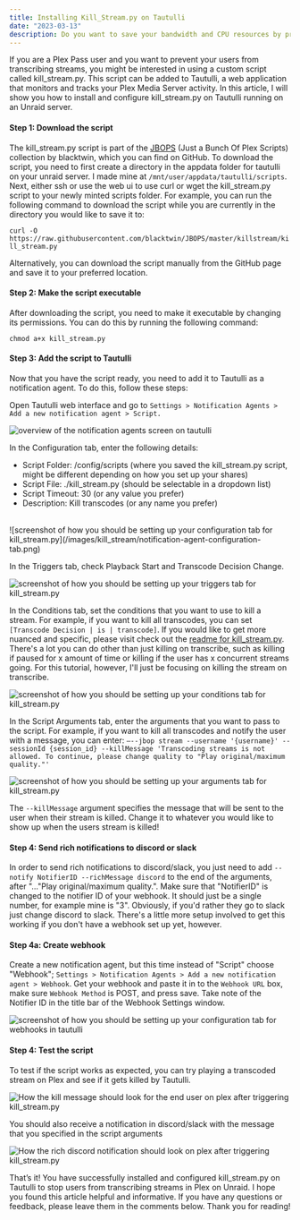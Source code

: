 ```yaml
---
title: Installing Kill_Stream.py on Tautulli
date: "2023-03-13"
description: Do you want to save your bandwidth and CPU resources by preventing your Plex users from transcribing streams? If so, you should check out kill_stream.py, a custom script that can kill any stream based on your conditions... such as a user transcribing content that you would rather they didn't. I can show you how.
---
```


If you are a Plex Pass user and you want to prevent your users from transcribing streams, you might be interested in using a custom script called kill_stream.py. This script can be added to Tautulli, a web application that monitors and tracks your Plex Media Server activity. In this article, I will show you how to install and configure kill_stream.py on Tautulli running on an Unraid server.

#### Step 1: Download the script

The kill_stream.py script is part of the [JBOPS](https://github.com/blacktwin/JBOPS/) (Just a Bunch Of Plex Scripts) collection by blacktwin, which you can find on GitHub. To download the script, you need to first create a directory in the appdata folder for tautulli on your unraid server. I made mine at `/mnt/user/appdata/tautulli/scripts`. Next, either ssh or use the web ui to use curl or wget the kill_stream.py script to your newly minted scripts folder. For example, you can run the following command to download the script while you are currently in the directory you would like to save it to:

`curl -O https://raw.githubusercontent.com/blacktwin/JBOPS/master/killstream/kill_stream.py`

Alternatively, you can download the script manually from the GitHub page and save it to your preferred location.

#### Step 2: Make the script executable

After downloading the script, you need to make it executable by changing its permissions. You can do this by running the following command:

`chmod a+x kill_stream.py`

#### Step 3: Add the script to Tautulli

Now that you have the script ready, you need to add it to Tautulli as a notification agent. To do this, follow these steps:

Open Tautulli web interface and go to `Settings > Notification Agents > Add a new notification agent > Script.`

![overview of the notification agents screen on tautulli](/images/kill_stream/notification-agents-screen.png)

In the Configuration tab, enter the following details:

- Script Folder: /config/scripts (where you saved the kill_stream.py script, might be different depending on how you set up your shares)
- Script File: ./kill_stream.py (should be selectable in a dropdown list)
- Script Timeout: 30 (or any value you prefer)
- Description: Kill transcodes (or any name you prefer)

<br />
![screenshot of how you should be setting up your configuration tab for kill_stream.py](/images/kill_stream/notification-agent-configuration-tab.png)

In the Triggers tab, check Playback Start and Transcode Decision Change.

![screenshot of how you should be setting up your triggers tab for kill_stream.py](/images/kill_stream/notification-agent-triggers-tab.png)

In the Conditions tab, set the conditions that you want to use to kill a stream. For example, if you want to kill all transcodes, you can set `[Transcode Decision | is | transcode]`. If you would like to get more nuanced and specific, please visit check out the [readme for kill_stream.py](https://github.com/blacktwin/JBOPS/tree/master/killstream). There's a lot you can do other than just killing on transcribe, such as killing if paused for x amount of time or killing if the user has x concurrent streams going. For this tutorial, however, I'll just be focusing on killing the stream on transcribe.

![screenshot of how you should be setting up your conditions tab for
kill_stream.py](/images/kill_stream/notification-agent-conditions-tab.png)

In the Script Arguments tab, enter the arguments that you want to pass to the script. For example, if you want to kill all transcodes and notify the user with a message, you can enter:
`–--jbop stream --username '{username}' --sessionId {session_id} --killMessage 'Transcoding streams is not allowed. To continue, please change quality to "Play original/maximum quality."'`

![screenshot of how you should be setting up your arguments tab for
kill_stream.py](/images/kill_stream/notification-agent-arguments-tab.png)

The `--killMessage` argument specifies the message that will be sent to the user when their stream is killed. Change it to whatever you would like to show up when the users stream is killed!

#### Step 4: Send rich notifications to discord or slack

In order to send rich notifications to discord/slack, you just need to add `--notify NotifierID --richMessage discord` to the end of the arguments, after "..."Play original/maximum quality.". Make sure that "NotifierID" is changed to the notifier ID of your webhook. It should just be a single number, for example mine is "3". Obviously, if you'd rather they go to slack just change discord to slack. There's a little more setup involved to get this working if you don't have a webhook set up yet, however.

#### Step 4a: Create webhook

Create a new notification agent, but this time instead of "Script" choose "Webhook"; `Settings > Notification Agents > Add a new notification agent > Webhook`. Get your webhook and paste it in to the `Webhook URL` box, make sure `Webhook Method` is POST, and press save. Take note of the Notifier ID in the title bar of the Webhook Settings window.

![screenshot of how you should be setting up your configuration tab for
webhooks in tautulli](/images/kill_stream/webhook-configuration.png)

#### Step 4: Test the script

To test if the script works as expected, you can try playing a transcoded stream on Plex and see if it gets killed by Tautulli.

![How the kill message should look for the end user on plex after triggering kill_stream.py](/images/kill_stream/kill-message-plex.png)

You should also receive a notification in discord/slack with the message that you specified in the script arguments

![How the rich discord notification should look on plex after triggering kill_stream.py](/images/kill_stream/kill-message-discord.png)

That’s it! You have successfully installed and configured kill_stream.py on Tautulli to stop users from transcribing streams in Plex on Unraid. I hope you found this article helpful and informative. If you have any questions or feedback, please leave them in the comments below. Thank you for reading!
